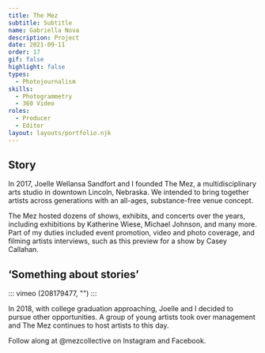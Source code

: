 ```yaml
---
title: The Mez
subtitle: Subtitle
name: Gabriella Nova
description: Project
date: 2021-09-11
order: 17
gif: false
highlight: false
types:
  - Photojournalism
skills:
  - Photogrammetry
  - 360 Video
roles:
  - Producer
  - Editor
layout: layouts/portfolio.njk
---
```



<copy-wrap class="grid-center sm:grid-center md:grid-center">

## Story

In 2017, Joelle Wellansa Sandfort and I founded The Mez, a multidisciplinary arts studio in downtown Lincoln, Nebraska. We intended to bring together artists across generations with an all-ages, substance-free venue concept. 

The Mez hosted dozens of shows, exhibits, and concerts over the years, including exhibitions by Katherine Wiese, Michael Johnson, and many more. Part of my duties included event promotion, video and photo coverage, and filming artists interviews, such as this preview for a show by Casey Callahan. 

## ‘Something about stories’ 

::: vimeo (208179477, "") :::

In 2018, with college graduation approaching, Joelle and I decided to pursue other opportunities. A group of young artists took over management and The Mez continues to host artists to this day. 

Follow along at @mezcollective on Instagram and Facebook. 

</copy-wrap>
